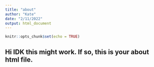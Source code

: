 ```yaml
---
title: "about"
author: "Kate"
date: "2/11/2022"
output: html_document
---
```


```r
knitr::opts_chunk$set(echo = TRUE)
```

## Hi IDK this might work.  If so, this is your about html file.
